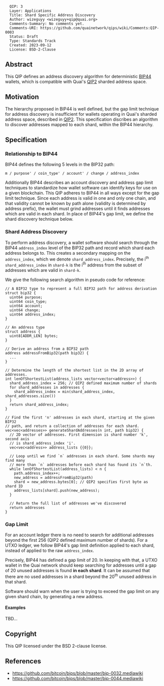 <pre>
  QIP: 3
  Layer: Applications
  Title: Shard Specific Address Discovery
  Author: wizeguyy <wizeguyy+qip@quai.org>
  Comments-Summary: No comments yet.
  Comments-URI: https://github.com/quainetwork/qips/wiki/Comments:QIP-0003
  Status: Draft
  Type: Standards Track
  Created: 2023-09-12
  License: BSD-2-Clause
</pre>

==Abstract==

This QIP defines an address discovery algorithm for deterministic [https://github.com/bitcoin/bips/blob/master/bip-0044.mediawiki BIP44] wallets, which is compatible with Quai's <a href="qip-0002.mediawiki">QIP2</a> sharded address space.

==Motivation==

The hierarchy proposed in BIP44 is well defined, but the gap limit technique for address discovery is insufficient for wallets operating in Quai's sharded address space, described in <a href="qip-0002.mediawiki">QIP2</a>. This specification discribes an algorithm to discover addresses mapped to each shard, within the BIP44 hierarchy.

==Specification==

===Relationship to BIP44===

BIP44 defines the following 5 levels in the BIP32 path:
<pre>
m / purpose' / coin_type' / account' / change / address_index
</pre>

Additionally BIP44 describes an account discovery and address gap limit techniques to standardize how wallet software can identify keys for use on a given blockchain. This QIP adheres to BIP44 in all ways except for the gap limit technique. Since each address is valid in one and only one chain, and that validity cannot be known by path alone (validity is determined by address prefix), the wallet must grind addresses until it finds addresses which are valid in each shard. In place of BIP44's gap limit, we define the shard discovery technique below.

===Shard Address Discovery===

To perform address discovery, a wallet software should search through the BIP44 <code>address_index</code> level of the BIP32 path and record which shard each address belongs to. This creates a secondary mapping on the <code>address_index</code>, which we denote <code>shard_address_index</code>. Precisely, the i<sup>th</sup> <code>shard_address_index</code> in <code>shard-k</code> is the i<sup>th</sup> address from the subset of addresses which are valid in <code>shard-k</code>.

We give the following search algorithm in pseudo code for reference:
<pre>
// A BIP32 type to represent a full BIP32 path for address derivation
struct bip32 {
  uint64 purpose;
  uint64 coin_type;
  uint64 account;
  uint64 change;
  uint64 address_index;
}

// An address type
struct address {
  uint8[ADDR_LEN] bytes;
}

// Derive an address from a BIP32 path
address addressFromBip32(path bip32) {
  ...
}

// Determine the length of the shortest list in the 2D array of addresses.
int lenOfShortestList(address_lists vector<vector<address>>) {
  shard_address_index = 256; // QIP2 defined maximum number of shards
  for shard_addresses in addresses {
    shard_address_index = min(shard_address_index, shard_addresses.size())
  }
  return shard_address_index;
}

// Find the first 'n' addresses in each shard, starting at the given BIP32
// path, and return a collection of addresses for each shard.
vec<vec<addresses>> generateShardAddresses(n int, path bip32) {
  // 2D vector of addresses. First dimension is shard number 'k', second axis
  // is shard_address_index 'i'.
  vec<vec<address>> address_lists {{0}};

  // Loop until we find `n` addresses in each shard. Some shards may find many
  // more than `n` addresses before each shard has found its `n`th.
  while lenOfShortestList(address_lists) < n {
    path.address_index++;
    new_address = addressFromBip32(path)
    shard = new_address.bytes[0]; // QIP2 specifies first byte as shard ID
    address_lists[shard].push(new_address);
  }

  // Return the full list of addresses we've discovered
  return addresses
}
</pre>

===Gap Limit===

For an account ledger there is no need to search for additional addresses beyond the first 256 (QIP2 defined maximum number of shards). For a UTXO ledger, we follow BIP44's gap limit definition applied to each shard, instead of applied to the raw <code>address_index</code>.

Precisely, BIP44 has defined a gap limit of 20. In keeping with that, a UTXO wallet in the Quai network should keep searching for addresses until a gap of 20 unused addresses is found '''in each shard'''. It can be assumed that there are no used addresses in a shard beyond the 20<sup>th</sup> unused address in that shard.

Software should warn when the user is trying to exceed the gap limit on any given shard chain, by generating a new address.

====Examples====

TBD...

==Copyright==

This QIP licensed under the BSD 2-clause license.

==References==
* https://github.com/bitcoin/bips/blob/master/bip-0032.mediawiki
* https://github.com/bitcoin/bips/blob/master/bip-0044.mediawiki
